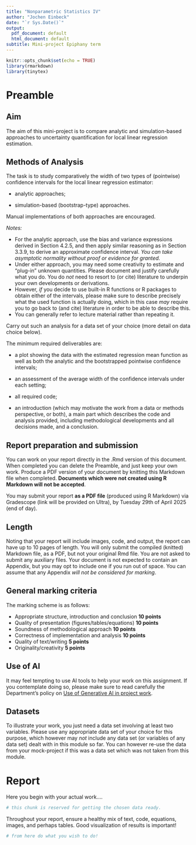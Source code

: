 ```yaml
---
title: "Nonparametric Statistics IV"
author: "Jochen Einbeck"
date: "`r Sys.Date()`"
output:
  pdf_document: default
  html_document: default
subtitle: Mini-project Epiphany term
---
```



```r
knitr::opts_chunk$set(echo = TRUE)
library(rmarkdown)
library(tinytex)  
```

# Preamble

## Aim

The aim of this mini-project is to compare analytic and simulation-based approaches to uncertainty quantification for local linear regression estimation.

## Methods of Analysis

The task is to study comparatively the width of two types of (pointwise) confidence intervals for the local linear regression estimator:

- analytic approaches; 

- simulation-based (bootstrap-type) approaches.

Manual implementations of both approaches are encouraged.

*Notes:*

* For the analytic approach, use the bias and variance expressions derived in Section 4.2.5, and then apply similar reasoning as in Section 3.3.9, to derive an approximate confidence interval. *You can take asymptotic normality without proof or evidence for granted.* 
* Under either approach, you may need some creativity to estimate and  "plug-in" unknown quantities. Please document and justify carefully what you do. You do *not* need to resort to (or cite) literature to underpin your own developments or derivations.
* However, *if* you decide to use built-in R functions or R packages to obtain either of the intervals, please make sure to describe precisely what the used function is actually doing, which in this case *may* require you to go back to (and cite) literature in order to be able to describe this.
* You can generally refer to lecture material rather than repeating it.

Carry out such an analysis for a data set of your choice (more detail on data choice below). 

The minimum required deliverables are:

- a plot showing the data with the estimated regression mean function as well as both the analytic and the bootstrapped pointwise confidence intervals;

- an assessment of the average width of the confidence intervals under each setting;

- all required code; 

- an introduction (which may motivate the work from a data or methods perspective, or both), a main part which describes the code and analysis provided, including methodological developments and all decisions made, and a conclusion. 

## Report preparation and submission

You can work on your report directly in the .Rmd version of this document. When completed you can delete the Preamble, and just keep your own work. Produce a PDF version of your document by knitting this Markdown file when completed. **Documents which were not created using R Markdown will not be accepted**. 


You may submit your report **as a PDF file** (produced using R Markdown) via Gradescope (link will be provided on Ultra), by Tuesday 29th of April 2025 (end of day).


## Length

Noting that your report will include images, code, and output, the report can have up to 10 pages of length. You will only submit the compiled (knitted) Markdown file, as a PDF, but not your original Rmd file. You are not asked to submit any auxiliary files. Your document is not expected to contain an Appendix, but you may opt to include one if you run out of space. You can assume that any Appendix *will not be considered for marking*.

## General marking criteria

The marking scheme is as follows:

* Appropriate structure, introduction and conclusion **10 points**
* Quality of presentation (figures/tables/equations) **10 points**
* Soundness of methodological approach **10 points**
* Correctness of implementation and analysis **10 points**
* Quality of text/writing **5 points**
* Originality/creativity **5 points**


## Use of AI

It may feel tempting to use AI tools to help your work on this assignment.  If you contemplate doing so, please make sure to read carefully the Department's policy on [Use of Generative AI in project work](https://durhamuniversity.sharepoint.com/sites/TaughtStudentsMaths/SitePages/Use-of-Generative-AI-in-project-work.aspx?CT=1740067845516&OR=OWA-NT-Mail&CID=25e329f7-3ef0-edaf-b714-a4cffb234cf9).


## Datasets

To illustrate your work, you just need a data set involving at least two variables. Please use any appropriate data set of your choice for this purpose, which however may *not* include any data set
(or variables of any data set) dealt with in this module so far.  You can however re-use the data from your mock-project if this was a data set which was not taken from this module.


# Report

Here you begin with your actual work....  

```r
# this chunk is reserved for getting the chosen data ready.

```

Throughout your report, ensure a healthy mix of text, code, equations, images, and perhaps tables.  Good visualization of results is important!

```r
# from here do what you wish to do!

```
